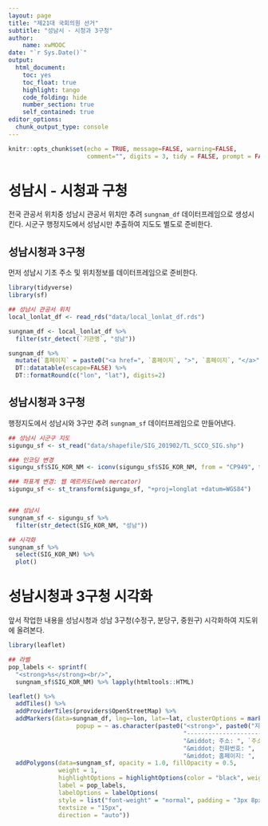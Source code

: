 ```yaml
---
layout: page
title: "제21대 국회의원 선거"
subtitle: "성남시 - 시청과 3구청"
author:
    name: xwMOOC
date: "`r Sys.Date()`"
output:
  html_document: 
    toc: yes
    toc_float: true
    highlight: tango
    code_folding: hide
    number_section: true
    self_contained: true
editor_options: 
  chunk_output_type: console
---
```


```r
knitr::opts_chunk$set(echo = TRUE, message=FALSE, warning=FALSE,
                      comment="", digits = 3, tidy = FALSE, prompt = FALSE, fig.align = 'center')
```

# 성남시 - 시청과 구청 {#sungnam-map}

전국 관공서 위치중 성남시 관공서 위치만 추려 `sungnam_df` 데이터프레임으로 생성시킨다.
시군구 행정지도에서 성남시만 추출하여 지도도 별도로 준비한다.

## 성남시청과 3구청 {#sungnam-map-data}

먼저 성남시 기초 주소 및 위치정보를 데이터프레임으로 준비한다.

```r
library(tidyverse)
library(sf)

## 성남시 관공서 위치
local_lonlat_df <- read_rds("data/local_lonlat_df.rds")

sungnam_df <- local_lonlat_df %>% 
  filter(str_detect(`기관명`, "성남"))

sungnam_df %>% 
  mutate(`홈페이지` = paste0("<a href=", `홈페이지`, ">", `홈페이지`, "</a>")) %>% 
  DT::datatable(escape=FALSE) %>% 
  DT::formatRound(c("lon", "lat"), digits=2)
```

## 성남시청과 3구청 {#sungnam-map-data}

행정지도에서 성남시와 3구만 추려 `sungnam_sf` 데이터프레임으로 만들어낸다.

```r
## 성남시 시군구 지도
sigungu_sf <- st_read("data/shapefile/SIG_201902/TL_SCCO_SIG.shp")

### 인코딩 변경
sigungu_sf$SIG_KOR_NM <- iconv(sigungu_sf$SIG_KOR_NM, from = "CP949", to = "UTF-8", sub = NA, mark = TRUE, toRaw = FALSE)

### 좌표계 변경: 웹 메르카도(web mercator)
sigungu_sf <- st_transform(sigungu_sf, "+proj=longlat +datum=WGS84")


### 성남시
sungnam_sf <- sigungu_sf %>% 
  filter(str_detect(SIG_KOR_NM, "성남"))

## 시각화 
sungnam_sf %>% 
  select(SIG_KOR_NM) %>% 
  plot()
```


# 성남시청과 3구청 시각화 {#sungnam-map-leaflet}

앞서 작업한 내용을 성남시청과 성남 3구청(수정구, 분당구, 중원구) 시각화하여 지도위에 올려본다.

```r
library(leaflet)

## 라벨
pop_labels <- sprintf(
  "<strong>%s</strong><br/>",
  sungnam_sf$SIG_KOR_NM) %>% lapply(htmltools::HTML)

leaflet() %>%
  addTiles() %>% 
  addProviderTiles(providers$OpenStreetMap) %>% 
  addMarkers(data=sungnam_df, lng=~lon, lat=~lat, clusterOptions = markerClusterOptions(),
                   popup = ~ as.character(paste0("<strong>", paste0("지방자치단체: ",`기관명`), "</strong><br>",
                                                 "-----------------------------------------------------------<br>",
                                                 "&middot; 주소: ", `주소`, "<br>",
                                                 "&middot; 전화번호: ", `전화번호`, "<br>",
                                                 "&middot; 홈페이지: ", `홈페이지`, "<br>"))) %>% 
  addPolygons(data=sungnam_sf, opacity = 1.0, fillOpacity = 0.5,
              weight = 1,
              highlightOptions = highlightOptions(color = "black", weight = 3,  bringToFront = TRUE),
              label = pop_labels,
              labelOptions = labelOptions(
              style = list("font-weight" = "normal", padding = "3px 8px"),
              textsize = "15px",
              direction = "auto"))
```



